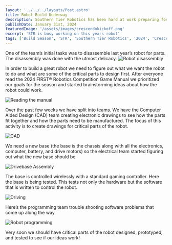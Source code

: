 ```yaml
---
layout: '../../../layouts/Post.astro'
title: Robot Build Underway
description: Southern Tier Robotics has been hard at work preparing for this years FRC season.
publishDate: January 31st, 2024
featuredImage: '/assets/images/crescendokickoff.png'
excerpt: 'STR is busy working on this years robot'
tags: ['Build Season', 'STR', 'Southern Tier Robotics', '2024', 'Crescendo', 'FRC']
---
```


One of the team’s initial tasks was to disassemble last year’s robot for parts.  The disassembly was done with the utmost delicacy.
![Robot disassembly](/assets/images/Picture1.jpg)

In order to build a great robot we need to figure out what we want the robot to do and what are some of the critical parts to design first.  After everyone read the 2024 FIRST® Robotics Competition Game Manual we prioritized our goals for the season and started brainstorming ideas about how the robot could work.

![Reading the manual](/assets/images/Picture2.jpg)

Over the past few weeks we have split into teams.
We have the Computer Aided Design (CAD) team creating electronic drawings to see how the parts fit together and how the parts need to be manufactured. The focus of this activity is to create drawings for critical parts of the robot.

![CAD](/assets/images/Picture3.jpg)

We need a new base (the base is the chassis along with all the electronics, computer, battery, and drive motors) so the electrical team started figuring out what the new base should be.

![Drivebase Assembly](/assets/images/Picture4.jpg)

The base is controlled wirelessly with a standard gaming controller.  Here the base is being tested.  This tests not only the hardware but the software that is written to control the robot.

![Driving](/assets/images/Picture5.jpg)

Here’s the programming team trouble shooting software problems that come up along the way.

![Robot programming](/assets/images/Picture6.jpg)

Very soon we should have critical parts of the robot designed, prototyped, and tested to see if our ideas work!